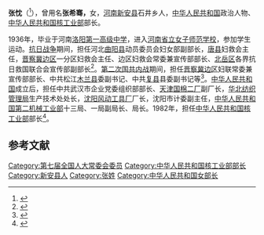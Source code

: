 {{For2|同名的[[明朝|明朝]][[成化|成化]]五年[[進士|進士]]|[[張忱_(成化進士)|張忱 (成化進士)]]|食品企业家|[[川崎火锅|川崎火锅]]}}
'''张忱'''（{{bd|1918年||2011年|catIdx=|4月30日}}<ref>{{Cite web|title=张忱同志逝世|url=https://news.sina.com.cn/c/2011-05-12/032222448277.shtml|access-date=2021-09-08|date=2011-05-12|work=新浪网|publisher=人民日报|language=zh|archive-date=2021-09-08|archive-url=https://web.archive.org/web/20210908063931/https://news.sina.com.cn/c/2011-05-12/032222448277.shtml|dead-url=no}}</ref>），曾用名'''张希骞，'''女，[[河南|河南]][[新安县|新安县]]石井乡人，[[中华人民共和国|中华人民共和国]]政治人物、[[中华人民共和国核工业部|中华人民共和国核工业部]]部长。

1936年，毕业于河南[[洛阳第一高级中学|洛阳第一高级中学]]，进入[[河南省立女子师范学校|河南省立女子师范学校]]，参加学生运动。[[抗日战争|抗日战争]]期间，担任河北[[曲阳县|曲阳县]]动员委员会妇女部副部长，[[唐县|唐县]]妇救会主任，[[晋察冀边区|晋察冀边区]]一分区妇救会主任、边区妇救会常委兼宣传部部长、[[北岳区|北岳区]]各界抗日救国联合会宣传部副部长<ref>{{cite book|author=《中国人名词典》编辑部|title=《中国人名大词典/现任党政军领导人物卷》|year=1989年|publisher=上海辞书出版社|pages=188页}}</ref>。[[第二次国共内战|第二次国共内战]]期间，担任[[晋察冀边区|晋察冀边区]]妇联常委兼宣传部部长、中共松江[[木兰县|木兰县]]委副书记、中共[[复县|复县]]县委副书记等<ref>{{cite book|author=中共广东省委宣传部|title=《学习与宣传, Issues 4-12》|year=1982年|publisher=广东人民出版社|pages=63页}}</ref>。[[中华人民共和国|中华人民共和国]]成立后，担任中共武汉市企业党委组织部部长、[[天津国棉二厂|天津国棉二厂]]副厂长，[[华北纺织管理局|华北纺织管理局]]生产技术处处长，[[沈阳风动工具厂|沈阳风动工具厂]]厂长，沈阳市计委副主任，[[中华人民共和国第二机械工业部|中华人民共和国第二机械工业部]]十三局、一局副局长、局长。1982年，担任[[中华人民共和国核工业部|中华人民共和国核工业部]]部长<ref>{{cite book|author=有林, 郑新立, 王瑞璞|title=《中华人民共和国国史通鉴, 1949-1992》|year=1993年|publisher=红旗出版社|isbn=7800685772|pages=450页}}</ref>。

==参考文献==
{{reflist}}
{{第5届国务院}}
[[Category:第七届全国人大常委会委员|Category:第七届全国人大常委会委员]]
[[Category:中华人民共和国核工业部部长|Category:中华人民共和国核工业部部长]]
[[Category:新安县人|Category:新安县人]]
[[Category:张姓|Category:张姓]]
[[Category:中华人民共和国女部长|Category:中华人民共和国女部长]]